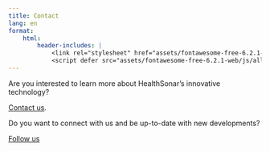 ```yaml
---
title: Contact
lang: en
format:
    html:
        header-includes: |
            <link rel="stylesheet" href="assets/fontawesome-free-6.2.1-web/css/fontawesome.min.css">
            <script defer src="assets/fontawesome-free-6.2.1-web/js/all.min.js"></script>
---
```


Are you interested to learn more about HealthSonar's innovative technology?

<i class="fa-solid fa-envelope fa-lg" style="color:#000000"></i>
[Contact us](mailto:info@pdneurotechnology.com).

Do you want to connect with us and be up-to-date with new developments?

<i class="fa-brands fa-twitter fa-lg" style="color:#000000"></i>
[Follow us](https://www.twitter.com/healthsonar)